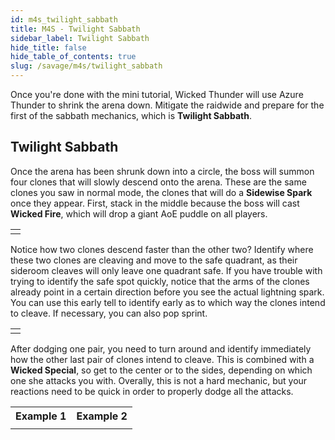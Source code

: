 ```yaml
---
id: m4s_twilight_sabbath
title: M4S - Twilight Sabbath
sidebar_label: Twilight Sabbath
hide_title: false
hide_table_of_contents: true
slug: /savage/m4s/twilight_sabbath
---
```


Once you're done with the mini tutorial, Wicked Thunder will use <Raidwide>Azure Thunder</Raidwide> to shrink the arena down. Mitigate the raidwide and prepare for the first of the sabbath mechanics, which is <strong>Twilight Sabbath</strong>.

## Twilight Sabbath

Once the arena has been shrunk down into a circle, the boss will summon four clones that will slowly descend onto the arena. These are the same clones you saw in normal mode, the clones that will do a <strong>Sidewise Spark</strong> once they appear. First, stack in the middle because the boss will cast <strong>Wicked Fire</strong>, which will drop a giant AoE puddle on all players.

<table width='50%'>
    <tr>
        <td><KittenAsset path='m4s/twilight_sabbath_wicked_fire.png' /></td>
    </tr>
</table>

Notice how two clones descend faster than the other two? Identify where these two clones are cleaving and move to the safe quadrant, as their sideroom cleaves will only leave one quadrant safe. If you have trouble with trying to identify the safe spot quickly, notice that the arms of the clones already point in a certain direction before you see the actual lightning spark. You can use this early tell to identify early as to which way the clones intend to cleave. If necessary, you can also pop sprint.

<table width='50%'>
    <tr>
        <td><KittenAsset path='m4s/twilight_sabbath_clones_hands.png' /></td>
    </tr>
</table>

After dodging one pair, you need to turn around and identify immediately how the other last pair of clones intend to cleave. This is combined with a <strong>Wicked Special</strong>, so get to the center or to the sides, depending on which one she attacks you with. Overally, this is not a hard mechanic, but your reactions need to be quick in order to properly dodge all the attacks.

<table>
    <tr>
        <th>Example 1</th>
        <th>Example 2</th>
    </tr>
    <tr>
        <td><KittenAsset path='m4s/twilight_sabbath_example1.webm' /></td>
        <td><KittenAsset path='m4s/twilight_sabbath_example2.webm' /></td>
    </tr>
</table>